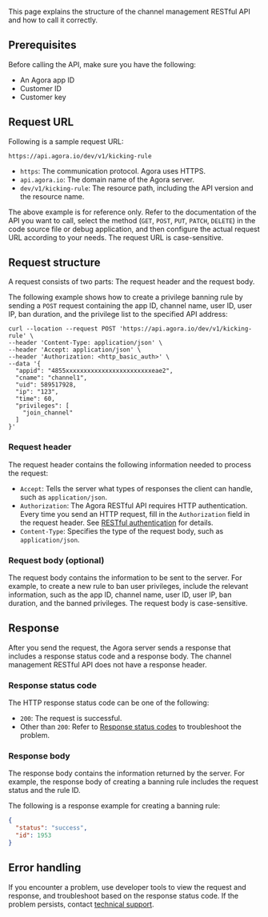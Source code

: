 This page explains the structure of the channel management RESTful API and how to call it correctly.

## Prerequisites

Before calling the API, make sure you have the following: 

- An Agora app ID 
- Customer ID 
- Customer key

## Request URL

Following is a sample request URL:

```http
https://api.agora.io/dev/v1/kicking-rule
```

- `https`: The communication protocol. Agora uses HTTPS.
- `api.agora.io`: The domain name of the Agora server.
- `dev/v1/kicking-rule`: The resource path, including the API version and the resource name.

The above example is for reference only. Refer to the documentation of the API you want to call, select the method (`GET`, `POST`, `PUT`, `PATCH`, `DELETE`) in the code source file or debug application, and then configure the actual request URL according to your needs. The request URL is case-sensitive.

## Request structure

A request consists of two parts: The request header and the request body.

The following example shows how to create a privilege banning rule by sending a `POST` request containing the app ID, channel name, user ID, user IP, ban duration, and the privilege list to the specified API address:

```shell
curl --location --request POST 'https://api.agora.io/dev/v1/kicking-rule' \
--header 'Content-Type: application/json' \
--header 'Accept: application/json' \
--header 'Authorization: <http_basic_auth>' \
--data '{
  "appid": "4855xxxxxxxxxxxxxxxxxxxxxxxxeae2",
  "cname": "channel1",
  "uid": 589517928,
  "ip": "123",
  "time": 60,
  "privileges": [
    "join_channel"
  ]
}'
```

### Request header

The request header contains the following information needed to process the request:

- `Accept`: Tells the server what types of responses the client can handle, such as `application/json`.
- `Authorization`: The Agora RESTful API requires HTTP authentication. Every time you send an HTTP request, fill in the `Authorization` field in the request header. See [RESTful authentication](../reference/restful-authentication) for details.
- `Content-Type`: Specifies the type of the request body, such as `application/json`.

### Request body (optional)

The request body contains the information to be sent to the server. For example, to create a new rule to ban user privileges, include the relevant information, such as the app ID, channel name, user ID, user IP, ban duration, and the banned privileges. The request body is case-sensitive.

## Response

After you send the request, the Agora server sends a response that includes a response status code and a response body. The channel management RESTful API does not have a response header.

### Response status code

The HTTP response status code can be one of the following:

- `200`: The request is successful.
- Other than `200`: Refer to [Response status codes](response-status-code) to troubleshoot the problem.

### Response body

The response body contains the information returned by the server. For example, the response body of creating a banning rule includes the request status and the rule ID.

The following is a response example for creating a banning rule:

```json
{
  "status": "success",
  "id": 1953
}
```

## Error handling

If you encounter a problem, use developer tools to view the request and response, and troubleshoot based on the response status code. If the problem persists, contact [technical support](mailto:support@agora.io).
